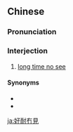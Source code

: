 {{also|好耐冇见}}
==Chinese==
{{zh-forms|s=好耐冇见|type=211}}

===Pronunciation===
{{zh-pron
|c=hou2 noi6 mou5 gin3
|ca=zh-yue-好耐冇見.ogg
|cat=intj
}}

===Interjection===
{{zh-interj}}

# {{lb|zh|Cantonese}} [[long time no see]]

====Synonyms====
* {{zh-l|很久沒見}}
* {{zh-l|好久不見}}

[[ja:好耐冇見]]